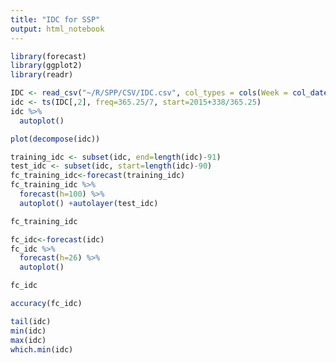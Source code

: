 ```yaml
---
title: "IDC for SSP"
output: html_notebook
---
```


```r
library(forecast)
library(ggplot2)
library(readr)
```

```r
IDC <- read_csv("~/R/SPP/CSV/IDC.csv", col_types = cols(Week = col_date(format = "%Y-%m-%d")))
idc <- ts(IDC[,2], freq=365.25/7, start=2015+338/365.25)
idc %>%
  autoplot()
```

```r
plot(decompose(idc))
```

```r
training_idc <- subset(idc, end=length(idc)-91)
test_idc <- subset(idc, start=length(idc)-90)
fc_training_idc<-forecast(training_idc)
fc_training_idc %>%
  forecast(h=100) %>%
  autoplot() +autolayer(test_idc)
```

```r
fc_training_idc
```

```r
fc_idc<-forecast(idc)
fc_idc %>%
  forecast(h=26) %>%
  autoplot()
```

```r
fc_idc
```

```r
accuracy(fc_idc)
```

```r
tail(idc)
min(idc)
max(idc)
which.min(idc)
```